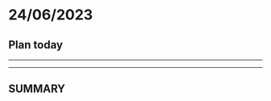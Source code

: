 # 24/06/2023

## Plan today

------------------------------------------------------------------------

------------------------------------------------------------------------

## SUMMARY
